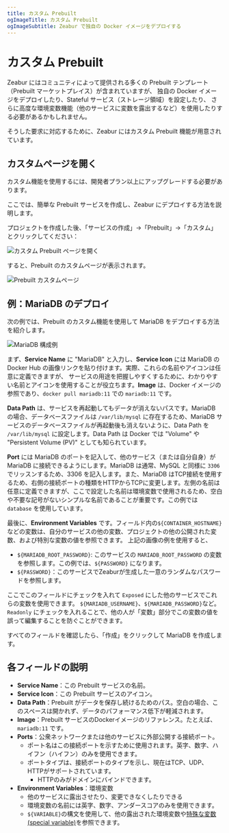 ```yaml
---
title: カスタム Prebuilt
ogImageTitle: カスタム Prebuilt
ogImageSubtitle: Zeabur で独自の Docker イメージをデプロイする
---
```



# カスタム Prebuilt

Zeabur にはコミュニティによって提供される多くの Prebuilt テンプレート（Prebuilt マーケットプレイス）が含まれていますが、
独自の Docker イメージをデプロイしたり、Stateful サービス（ストレージ領域）を設定したり、
さらに高度な環境変数機能（他のサービスに変数を露出するなど）を使用したりする必要があるかもしれません。

そうした要求に対応するために、Zeabur にはカスタム Prebuilt 機能が用意されています。

## カスタムページを開く

<Callout>
    カスタム機能を使用するには、開発者プラン以上にアップグレードする必要があります。
</Callout>

ここでは、簡単な Prebuilt サービスを作成し、Zeabur にデプロイする方法を説明します。

プロジェクトを作成した後、「サービスの作成」→「Prebuilt」→「カスタム」とクリックしてください：

![カスタム Prebuilt ページを開く](/deploy/customize-prebuilt/open-customize.png)

すると、Prebuilt のカスタムページが表示されます。

![Prebuilt カスタムページ](/deploy/customize-prebuilt/prebuilt-config-page.png)

## 例：MariaDB のデプロイ

次の例では、Prebuilt のカスタム機能を使用して MariaDB をデプロイする方法を紹介します。

![MariaDB 構成例](/deploy/customize-prebuilt/mariadb-config-example.png)

まず、**Service Name** に "MariaDB" と入力し、**Service Icon** には MariaDB の
Docker Hub の画像リンクを貼り付けます。実際、これらの名前やアイコンは任意に定義できますが、
サービスの用途を把握しやすくするために、わかりやすい名前とアイコンを使用することが役立ちます。**Image** は、Docker イメージの参照であり、`docker pull mariadb:11` での `mariadb:11` です。

**Data Path** は、サービスを再起動してもデータが消えないパスです。MariaDB の場合、データベースファイルは `/var/lib/mysql` に存在するため、MariaDB サービスのデータベースファイルが再起動後も消えないように、Data Path を `/var/lib/mysql` に設定します。Data Path は Docker では "Volume" や "Persistent Volume (PV)" としても知られています。

**Port** には MariaDB のポートを記入して、他のサービス（または自分自身）が MariaDB に接続できるようにします。MariaDB は通常、MySQL と同様に `3306` でリッスンするため、3306 を記入します。また、MariaDB はTCP接続を使用するため、右側の接続ポートの種類をHTTPからTCPに変更します。左側の名前は任意に定義できますが、ここで設定した名前は環境変数で使用されるため、空白や不要な記号がないシンプルな名前であることが重要です。この例では `database` を使用しています。

最後に、**Environment Variables** です。フィールド内の`${CONTAINER_HOSTNAME}`などの変数は、自分のサービスの他の変数、プロジェクトの他の公開された変数、および特別な変数の値を参照できます。
上記の画像の例を使用すると、

- `${MARIADB_ROOT_PASSWORD}`: このサービスの `MARIADB_ROOT_PASSWORD` の変数を参照します。この例では、`${PASSWORD}` になります。
- `${PASSWORD}`：このサービスでZeaburが生成した一意のランダムなパスワードを参照します。

ここでこのフィールドにチェックを入れて `Exposed` にした他のサービスでこれらの変数を使用できます。 `${MARIADB_USERNAME}`、`${MARIADB_PASSWORD}`など。`Readonly` にチェックを入れることで、他の人が「変数」部分でこの変数の値を誤って編集することを防ぐことができます。

すべてのフィールドを確認したら、「作成」をクリックして MariaDB を作成します。

## 各フィールドの説明

- **Service Name**：この Prebuilt サービスの名前。
- **Service Icon**：この Prebuilt サービスのアイコン。
- **Data Path**：Prebuilt がデータを保存し続けるためのパス。空白の場合、このスペースは開かれず、データのパフォーマンス低下が軽減されます。
- **Image**：Prebuilt サービスのDockerイメージのリファレンス。たとえば、`mariadb:11` です。
- **Ports**：公衆ネットワークまたは他のサービスに外部公開する接続ポート。
    - ポート名はこの接続ポートを示すために使用されます。英字、数字、ハイフン（ハイフン）のみを使用できます。
    - ポートタイプは、接続ポートのタイプを示し、現在はTCP、UDP、HTTPがサポートされています。
        - HTTPのみがドメインにバインドできます。
- **Environment Variables**：環境変数
    - 他のサービスに露出させたり、変更できなくしたりできる
    - 環境変数の名前には英字、数字、アンダースコアのみを使用できます。
    - `${VARIABLE}`の構文を使用して、他の露出された環境変数や[特殊な変数 (special variable)](./special-variables)を参照できます。